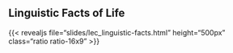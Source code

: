 
## Linguistic Facts of Life

{{< revealjs file="slides/lec_linguistic-facts.html" height="500px" class="ratio ratio-16x9" >}}
